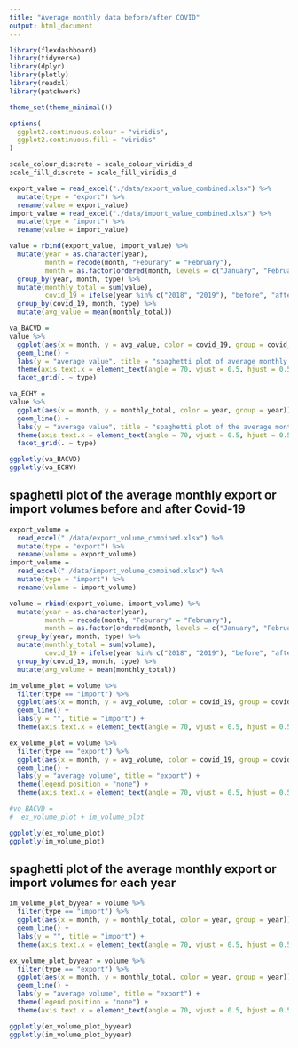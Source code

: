 ```yaml
---
title: "Average monthly data before/after COVID"
output: html_document
---
```


```r
library(flexdashboard)
library(tidyverse)
library(dplyr)
library(plotly)
library(readxl)
library(patchwork)

theme_set(theme_minimal())

options(
  ggplot2.continuous.colour = "viridis",
  ggplot2.continuous.fill = "viridis"
)

scale_colour_discrete = scale_colour_viridis_d
scale_fill_discrete = scale_fill_viridis_d
```

<!--
Column {data-width=650}
-----------------------------------------------------------------------
-->
```r
export_value = read_excel("./data/export_value_combined.xlsx") %>%
  mutate(type = "export") %>%
  rename(value = export_value)
import_value = read_excel("./data/import_value_combined.xlsx") %>%
  mutate(type = "import") %>%
  rename(value = import_value)

value = rbind(export_value, import_value) %>%
  mutate(year = as.character(year),
         month = recode(month, "Feburary" = "February"),
         month = as.factor(ordered(month, levels = c("January", "February", "March", "April", "May", "June", "July", "August", "September", "October", "November", "December")))) %>%
  group_by(year, month, type) %>%
  mutate(monthly_total = sum(value),
         covid_19 = ifelse(year %in% c("2018", "2019"), "before", "after")) %>% 
  group_by(covid_19, month, type) %>%
  mutate(avg_value = mean(monthly_total)) 

va_BACVD =
value %>%
  ggplot(aes(x = month, y = avg_value, color = covid_19, group = covid_19)) +
  geom_line() +
  labs(y = "average value", title = "spaghetti plot of average monthly export/import values before/after Covid-19") +
  theme(axis.text.x = element_text(angle = 70, vjust = 0.5, hjust = 0.5)) +
  facet_grid(. ~ type)

va_ECHY =
value %>%
  ggplot(aes(x = month, y = monthly_total, color = year, group = year)) +
  geom_line() +
  labs(y = "average value", title = "spaghetti plot of the average monthly export/import values for each year") +
  theme(axis.text.x = element_text(angle = 70, vjust = 0.5, hjust = 0.5)) +
  facet_grid(. ~ type)

ggplotly(va_BACVD)
ggplotly(va_ECHY)
```

## spaghetti plot of the average monthly export or import volumes before and after Covid-19

```r
export_volume = 
  read_excel("./data/export_volume_combined.xlsx") %>%
  mutate(type = "export") %>%
  rename(volume = export_volume)
import_volume = 
  read_excel("./data/import_volume_combined.xlsx") %>%
  mutate(type = "import") %>%
  rename(volume = import_volume)

volume = rbind(export_volume, import_volume) %>%
  mutate(year = as.character(year),
         month = recode(month, "Feburary" = "February"),
         month = as.factor(ordered(month, levels = c("January", "February", "March", "April", "May", "June", "July", "August", "September", "October", "November", "December")))) %>%
  group_by(year, month, type) %>%
  mutate(monthly_total = sum(volume),
         covid_19 = ifelse(year %in% c("2018", "2019"), "before", "after")) %>% 
  group_by(covid_19, month, type) %>%
  mutate(avg_volume = mean(monthly_total)) 

im_volume_plot = volume %>%
  filter(type == "import") %>%
  ggplot(aes(x = month, y = avg_volume, color = covid_19, group = covid_19)) +
  geom_line() +
  labs(y = "", title = "import") +
  theme(axis.text.x = element_text(angle = 70, vjust = 0.5, hjust = 0.5))

ex_volume_plot = volume %>%
  filter(type == "export") %>%
  ggplot(aes(x = month, y = avg_volume, color = covid_19, group = covid_19)) +
  geom_line() +
  labs(y = "average volume", title = "export") +
  theme(legend.position = "none") +
  theme(axis.text.x = element_text(angle = 70, vjust = 0.5, hjust = 0.5))

#vo_BACVD = 
#  ex_volume_plot + im_volume_plot 

ggplotly(ex_volume_plot)
ggplotly(im_volume_plot)
```


## spaghetti plot of the average monthly export or import volumes for each year

```r
im_volume_plot_byyear = volume %>%
  filter(type == "import") %>%
  ggplot(aes(x = month, y = monthly_total, color = year, group = year)) +
  geom_line() +
  labs(y = "", title = "import") +
  theme(axis.text.x = element_text(angle = 70, vjust = 0.5, hjust = 0.5))

ex_volume_plot_byyear = volume %>%
  filter(type == "export") %>%
  ggplot(aes(x = month, y = monthly_total, color = year, group = year)) +
  geom_line() +
  labs(y = "average volume", title = "export") +
  theme(legend.position = "none") +
  theme(axis.text.x = element_text(angle = 70, vjust = 0.5, hjust = 0.5))

ggplotly(ex_volume_plot_byyear)
ggplotly(im_volume_plot_byyear)
```



